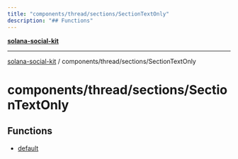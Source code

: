 ```yaml
---
title: "components/thread/sections/SectionTextOnly"
description: "## Functions"
---
```


[**solana-social-kit**](../../../../README.mdx)

***

[solana-social-kit](../../../../README.mdx) / components/thread/sections/SectionTextOnly

# components/thread/sections/SectionTextOnly

## Functions

- [default](functions/default.mdx)
